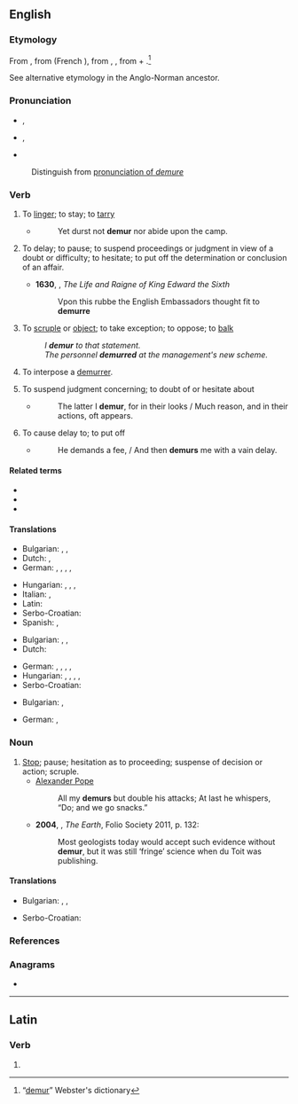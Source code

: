 ==English==

===Etymology===
{{PIE root|en|(s)mer|id=remember}}
From {{etyl|xno|en}} {{m|fro|demorer}}, from {{etyl|fro|en}} {{m|fro|demorer}} (French {{m|fr|demeurer}}), from {{etyl|VL.|en}} {{m|la|demoro}}, {{etyl|la|en}}
{{m|la|demorari||to tarry}}, from {{m|la|de-}} + {{m|la|morari||to delay}}.<ref>“[https://web.archive.org/web/20090607094133/http://machaut.uchicago.edu/?action=search&word=demur&resource=Webster%27s&quicksearch=on demur]” Webster's dictionary</ref>

See alternative etymology in the Anglo-Norman ancestor.

===Pronunciation===
* {{a|RP}} {{enPR|dĭmûrʹ}}, {{IPA|/dɪˈmɜː/|lang=en}}
* {{a|GenAm}} {{enPR|dĭmûrʹ}}, {{IPA|/dɪˈmɝ/|lang=en}}
* {{rhymes|ɜː(ɹ)|lang=en}}
: Distinguish from [[demure#Pronunciation|pronunciation of ''demure'']]

===Verb===
{{en-verb|demurr}}

# {{lb|en|intransitive|obsolete}} To [[linger]]; to stay; to [[tarry]]
#* {{rfdatek|Nicols}}
#*: Yet durst not '''demur''' nor abide upon the camp.
# {{lb|en|intransitive}} To delay; to pause; to suspend proceedings or judgment in view of a doubt or difficulty; to hesitate; to put off the determination or conclusion of an affair.
#* '''1630''', {{w|John Hayward}}, ''The Life and Raigne of King Edward the Sixth''
#*: Vpon this rubbe the English Embassadors thought fit to '''demurre'''
# {{lb|en|intransitive}} To [[scruple]] or [[object]]; to take exception; to oppose; to [[balk]]
#: ''I '''demur''' to that statement.''
#: ''The personnel '''demurred''' at the management's new scheme.''
# {{lb|en|intransitive|legal}} To interpose a [[demurrer]].
# {{lb|en|transitive|obsolete}} To suspend judgment concerning; to doubt of or hesitate about
#* {{RQ:Milton Lost|IX}}
#*: The latter I '''demur''', for in their looks / Much reason, and in their actions, oft appears.
# {{lb|en|transitive|obsolete}} To cause delay to; to put off
#* {{rfdatek|Quarles}}
#*: He demands a fee, / And then '''demurs''' me with a vain delay.

====Related terms====
* {{l|en|demurrage}}
* {{l|en|demurral}}
* {{l|en|demurrer}}

====Translations====
{{trans-top|intransitive: To delay; to pause; to suspend proceedings}}
* Bulgarian: , {{t|bg|колебая се}}, {{t+|bg|отлагам}}
* Dutch: {{t+|nl|uitstellen}}, {{t+|nl|verdagen}}
* German: {{t+|de|vertagen}}, {{t+|de|aufschieben}}, {{t+|de|unterbrechen}}, {{t+|de|zögern}}, {{t+|de|verschieben}}
{{trans-mid}}
* Hungarian: {{t+|hu|halaszt}}, {{t+|hu|elhalaszt}}, {{t+|hu|elnapol}}, {{t+|hu|felfüggeszt}}
* Italian: {{t+|it|rimandare}}, {{t+|it|differire}}
* Latin: {{t|la|demoror}}
* Serbo-Croatian: {{t+|sh|kolebati se}}
* Spanish: {{t+|es|demorar}}, {{t+|es|atrasar}}
{{trans-bottom}}

{{trans-top|intransitive: To balk; to oppose.}}
* Bulgarian: , {{t|bg|противя се}}, {{t|bg|опъвам се}}
* Dutch: {{t|nl|verzet aantekenen}}
{{trans-mid}}
* German: {{t+|de|einwenden}}, {{t+|de|opponieren}}, {{t+|de|widersprechen}}, {{t|de|sich verweigern}}, {{t+|de|hindern}}
* Hungarian: {{t+|hu|tiltakozik}}, {{t+|hu|ellentmond}}, {{t+|hu|ellenkezik}}, {{t+|hu|kifogásol}}, {{t|hu|kifogást emel}}
* Serbo-Croatian: {{t+|sh|prigovarati}}
{{trans-bottom}}

{{trans-top|transitive, obsolete: To cause delay to; to put off}}
* Bulgarian: , {{t+|bg|отлагам}}
{{trans-mid}}
* German: {{t+|de|verzögern}}, {{t|de|hinauszögern}}
{{trans-bottom}}

===Noun===
{{en-noun}}

# [[Stop]]; pause; hesitation as to proceeding; suspense of decision or action; scruple.
#* [[w:Alexander Pope|Alexander Pope]]
#*: All my '''demurs''' but double his attacks; At last he whispers, “Do; and we go snacks.”
#* '''2004''', {{w|Richard Fortey}}, ''The Earth'', Folio Society 2011, p. 132:
#*: Most geologists today would accept such evidence without '''demur''', but it was still ‘fringe’ science when du Toit was publishing.

====Translations====
{{trans-top|hesitation as to proceeding; suspense of decision or action; scruple}}
* Bulgarian: , {{t+|bg|колебание|n}}, {{t+|bg|скрупули|p}}
{{trans-mid}}
* Serbo-Croatian: {{t+|sh|kolebanje|n}}
{{trans-bottom}}

===References===
<references/>

===Anagrams===
* {{anagrams|en|a=demru|MUDer|mured}}

----

==Latin==

===Verb===
{{la-verb-form|dēmur}}

# {{inflection of|dō||1|p|pres|pasv|subj|lang=la}}